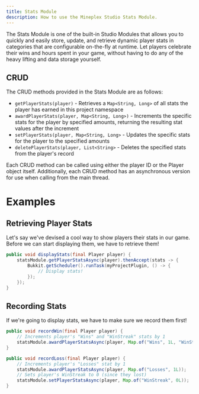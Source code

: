 ```yaml
---
title: Stats Module
description: How to use the Mineplex Studio Stats Module.
---
```


 The Stats Module is one of the built-in Studio Modules that allows you to quickly and easily store, update, and retrieve dynamic player stats in categories that are configurable on-the-fly at runtime. Let players celebrate their wins and hours spent in your game, without having to do any of the heavy lifting and data storage yourself.

## CRUD
 The CRUD methods provided in the Stats Module are as follows:
 - `getPlayerStats(player)` - Retrieves a `Map<String, Long>` of all stats the player has earned in this project namespace
 - `awardPlayerStats(player, Map<String, Long>)` - Increments the specific stats for the player by specified amounts, returning the resulting stat values after the increment
 - `setPlayerStats(player, Map<String, Long>` - Updates the specific stats for the player to the specified amounts
 - `deletePlayerStats(player, List<String>` - Deletes the specified stats from the player's record

 Each CRUD method can be called using either the player ID or the Player object itself. Additionally, each CRUD method has an asynchronous version for use when calling from the main thread.

# Examples

## Retrieving Player Stats
 Let's say we've devised a cool way to show players their stats in our game. Before we can start displaying them, we have to retrieve them!
 ```java
 public void displayStats(final Player player) {
     statsModule.getPlayerStatsAsync(player).thenAccept(stats -> {
         Bukkit.getScheduler().runTask(myProjectPlugin, () -> {
             // Display stats!
         });
     });
 }
 ```

## Recording Stats
 If we're going to display stats, we have to make sure we record them first!
 ```java
 public void recordWin(final Player player) {
     // Increments player's "Wins" and "WinStreak" stats by 1
     statsModule.awardPlayerStatsAsync(player, Map.of("Wins", 1L, "WinStreak", 1L));
 }

 public void recordLoss(final Player player) {
     // Increments player's "Losses" stat by 1
     statsModule.awardPlayerStatsAsync(player, Map.of("Losses", 1L));
     // Sets player's WinStreak to 0 (since they lost)
     statsModule.setPlayerStatsAsync(player, Map.of("WinStreak", 0L));
 }
 ```